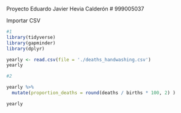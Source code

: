 Proyecto
Eduardo Javier Hevia Calderón
# 999005037


Importar CSV
```r
#1
library(tidyverse)
library(gapminder)
library(dplyr)

yearly <- read.csv(file = './deaths_handwashing.csv')
yearly
```

```r
#2

yearly %>%
  mutate(proportion_deaths = round(deaths / births * 100, 2) )

yearly
```


